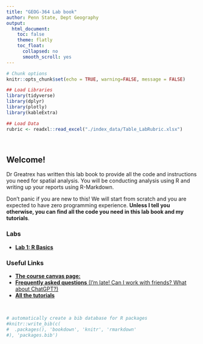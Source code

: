 ```yaml
---
title: "GEOG-364 Lab book"
author: Penn State, Dept Geography
output: 
  html_document:
    toc: false
    theme: flatly
    toc_float:
      collapsed: no 
      smooth_scroll: yes
---
```



```r
# Chunk options
knitr::opts_chunk$set(echo = TRUE, warning=FALSE, message = FALSE)

## Load Libraries
library(tidyverse)
library(dplyr)
library(plotly)
library(kableExtra)

## Load Data
rubric <- readxl::read_excel("./index_data/Table_LabRubric.xlsx")
```


<br>


## Welcome! {#Home_welcome .unnumbered}

Dr Greatrex has written this lab book to provide all the code and instructions you need for spatial analysis. You will be conducting analysis using R and writing up your reports using R-Markdown.

Don't panic if you are new to this! We will start from scratch and you are expected to have zero programming experience. **Unless I tell you otherwise, you can find all the code you need in this lab book and my tutorials**.

### Labs {#Home_labs .unnumbered}

 - [**Lab 1: R Basics**](#Lab1 "Lab 1")


### Useful Links {#Home_UsefulLinks .unnumbered}

 - [**The course canvas page:**](https://psu.instructure.com/courses/2396422)
 - [**Frequently asked questions** (I'm late! Can I work with friends? What about ChatGPT?)](#FAQ "Lab FAQs")
 - [**All the tutorials**](https://psu-spatial.github.io/Stat462-2025/CH1_BASICS.html#ch1)

<br>



```r
# automatically create a bib database for R packages
#knitr::write_bib(c(
#  .packages(), 'bookdown', 'knitr', 'rmarkdown'
#), 'packages.bib')
```
